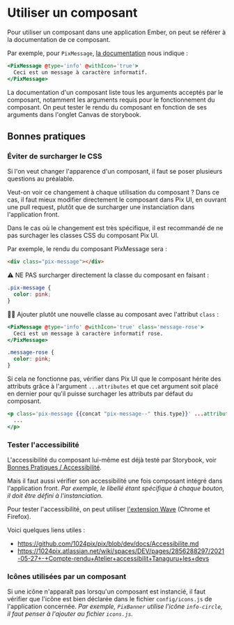 
<Meta title="Utiliser Pix UI/Utiliser un composant" />

# Utiliser un composant

Pour utiliser un composant dans une application Ember, on peut se référer à la documentation de ce composant.

Par exemple, pour `PixMessage`, [la documentation](https://storybook.pix.fr/?path=/docs/notification-message--message)
nous indique :

```hbs
<PixMessage @type='info' @withIcon='true'>
  Ceci est un message à caractère informatif.
</PixMessage>
```

La documentation d'un composant liste tous les arguments acceptés par le composant, notamment les arguments requis
pour le fonctionnement du composant. On peut tester le rendu du composant en fonction de ses arguments dans l'onglet
Canvas de storybook.

## Bonnes pratiques

### Éviter de surcharger le CSS

Si l'on veut changer l'apparence d'un composant, il faut se poser plusieurs questions au préalable.

Veut-on voir ce changement à chaque utilisation du composant ? Dans ce cas, il faut mieux modifier directement le
composant dans Pix UI, en ouvrant une pull request, plutôt que de surcharger une instanciation dans l'application front.

Dans le cas où le changement est très spécifique, il est recommandé de ne pas surchager les classes CSS du composant
Pix UI.

Par exemple, le rendu du composant PixMessage sera :

```html
<div class="pix-message"></div>
```

⚠️ NE PAS surcharger directement la classe du composant en faisant :

```css
.pix-message {
  color: pink;
}
```

👍🏻 Ajouter plutôt une nouvelle classe au composant avec l'attribut `class` :

```hbs
<PixMessage @type='info' @withIcon='true' class='message-rose'>
  Ceci est un message à caractère informatif rose.
</PixMessage>
```

```css
.message-rose {
  color: pink;
}
```

Si cela ne fonctionne pas, vérifier dans Pix UI que le composant hérite des attributs grâce à l'argument `...attributes`
et que cet argument soit placé en dernier pour qu'il puisse surchager les attributs par défaut du composant.

```hbs
<p class='pix-message {{concat "pix-message--" this.type}}' ...attributes>
  ...
</p>
```

### Tester l'accessibilité

L'accessibilité du composant lui-même est déjà testé par Storybook, voir
[Bonnes Pratiques / Accessibilité](/?path=/docs/développement-bonnes-pratiques-accessibilité--page).

Mais il faut aussi vérifier son accessibilité une fois composant intégré dans l'application front.
_Par exemple, le libellé étant spécifique à chaque bouton, il doit être défini à l'instanciation._

Pour tester l'accessibilité, on peut utiliser [l'extension Wave](https://wave.webaim.org/extension/) (Chrome et Firefox).

Voici quelques liens utiles :

- https://github.com/1024pix/pix/blob/dev/docs/Accessibilite.md
- https://1024pix.atlassian.net/wiki/spaces/DEV/pages/2856288297/2021-05-27+-+Compte-rendu+Atelier+accessibilit+Tanaguru+les+devs

### Icônes utilisées par un composant

Si une icône n'apparaît pas lorsqu'un composant est instancié, il faut vérifier que l'icône est bien déclarée dans le
fichier `config/icons.js` de l'application concernée.
_Par exemple, `PixBanner` utilise l'icône `info-circle`, il faut penser à l'ajouter au fichier `icons.js`._
